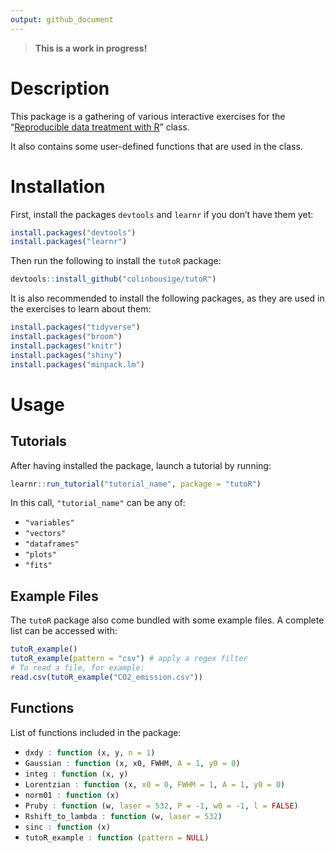 ```yaml
---
output: github_document
---
```


> **This is a work in progress!**

# Description

This package is a gathering of various interactive exercises for the "[Reproducible data treatment with R](http://lmi.cnrs.fr/r/)" class.

It also contains some user-defined functions that are used in the class.

# Installation

First, install the packages `devtools` and `learnr` if you don't have them yet:

```r
install.packages("devtools")
install.packages("learnr")
```

Then run the following to install the `tutoR` package:

```r
devtools::install_github("colinbousige/tutoR")
```

It is also recommended to install the following packages, as they are used in the exercises to learn about them:

```r
install.packages("tidyverse")
install.packages("broom")
install.packages("knitr")
install.packages("shiny")
install.packages("minpack.lm")
```

# Usage

## Tutorials

After having installed the package, launch a tutorial by running:

```r
learnr::run_tutorial("tutorial_name", package = "tutoR")
```

In this call, `"tutorial_name"` can be any of:

- `"variables"`
- `"vectors"`
- `"dataframes"`
- `"plots"`
- `"fits"`

## Example Files

The `tutoR` package also come bundled with some example files. A complete list can be accessed with:

```r
tutoR_example()
tutoR_example(pattern = "csv") # apply a regex filter
# To read a file, for example:
read.csv(tutoR_example("CO2_emission.csv"))
```

## Functions

List of functions included in the package:

- `dxdy : function (x, y, n = 1)`{.R}
- `Gaussian : function (x, x0, FWHM, A = 1, y0 = 0)`{.R}
- `integ : function (x, y)`{.R}
- `Lorentzian : function (x, x0 = 0, FWHM = 1, A = 1, y0 = 0)`{.R}
- `norm01 : function (x)`{.R}
- `Pruby : function (w, laser = 532, P = -1, w0 = -1, l = FALSE)`{.R}
- `Rshift_to_lambda : function (w, laser = 532)`{.R}
- `sinc : function (x)`{.R}
- `tutoR_example : function (pattern = NULL)`{.R}
